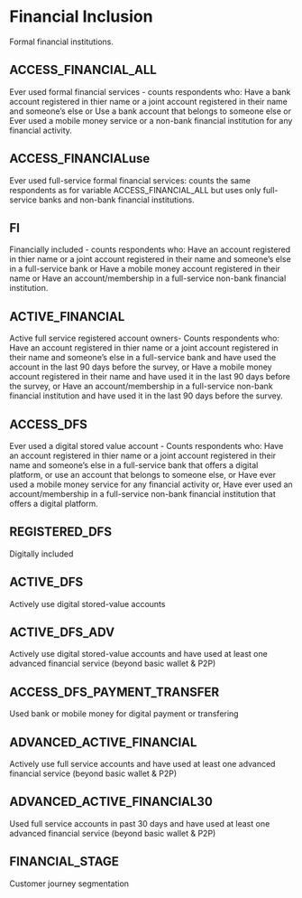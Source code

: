 # Financial Inclusion
Formal financial institutions.

## ACCESS_FINANCIAL_ALL
Ever used formal financial services - counts respondents who:
    Have a bank account registered in thier name or a joint account registered in their name and someone's else or 
    Use a bank account that belongs to someone else or 
    Ever used a mobile money service or a non-bank financial institution for any financial activity. 
    
## ACCESS_FINANCIALuse 
Ever used full-service formal financial services: counts the same respondents as for variable ACCESS_FINANCIAL_ALL but uses only full-service banks and non-bank financial institutions. 

## FI
Financially included - counts respondents who: 
    Have an account registered in thier name or a joint account registered in their name and someone's else in a full-service           bank or
    Have a mobile money account registered in their name or
    Have an account/membership in a full-service non-bank financial institution. 
    

## ACTIVE_FINANCIAL		
Active full service registered account owners- Counts respondents who: 
    Have an account registered in thier name or a joint account registered in their name and someone's else in a full-service           bank and have used the account in the last 90 days before the survey, or
    Have a mobile money account registered in their name and have used it in the last 90 days before the survey, or
    Have an account/membership in a full-service non-bank financial institution and have used it in the last 90 days before the         survey.

## ACCESS_DFS		
Ever used a digital stored value account - Counts respondents who: 
    Have an account registered in thier name or a joint account registered in their name and someone's else in a full-service           bank that offers a digital platform, or  use an account that belongs to someone else, or 
    Have ever used a mobile money service for any financial activity or,
    Have ever used an account/membership in a full-service non-bank financial institution that offers a digital platform.
    

## REGISTERED_DFS		
Digitally included

## ACTIVE_DFS		
Actively use digital stored-value accounts

## ACTIVE_DFS_ADV		
Actively use digital stored-value accounts and have used at least one advanced financial service (beyond basic wallet & P2P)

## ACCESS_DFS_PAYMENT_TRANSFER		
Used bank or mobile money for digital payment or transfering

## ADVANCED_ACTIVE_FINANCIAL		
Actively use full service accounts and have used at least one advanced financial service (beyond basic wallet & P2P)

## ADVANCED_ACTIVE_FINANCIAL30		
Used full service accounts in past 30 days and have used at least one advanced financial service (beyond basic wallet & P2P)

## FINANCIAL_STAGE		
Customer journey segmentation
